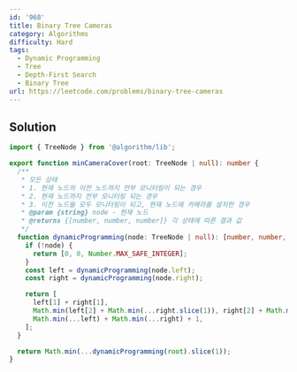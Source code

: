 ```yaml
---
id: '968'
title: Binary Tree Cameras
category: Algorithms
difficulty: Hard
tags:
  - Dynamic Programming
  - Tree
  - Depth-First Search
  - Binary Tree
url: https://leetcode.com/problems/binary-tree-cameras
---
```


## Solution

```typescript filename="solution.ts" copy
import { TreeNode } from '@algorithm/lib';

export function minCameraCover(root: TreeNode | null): number {
  /**
   * 모든 상태
   * 1. 현재 노드의 이전 노드까지 전부 모니터링이 되는 경우
   * 2. 현재 노드까지 전부 모니터링 되는 경우
   * 3. 이전 노드들 모두 모니터링이 되고, 현재 노드에 카메라를 설치한 경우
   * @param {string} node - 현재 노드
   * @returns {[number, number, number]} 각 상태에 따른 결과 값
   */
  function dynamicProgramming(node: TreeNode | null): [number, number, number] {
    if (!node) {
      return [0, 0, Number.MAX_SAFE_INTEGER];
    }
    const left = dynamicProgramming(node.left);
    const right = dynamicProgramming(node.right);

    return [
      left[1] + right[1],
      Math.min(left[2] + Math.min(...right.slice(1)), right[2] + Math.min(...left.slice(1))),
      Math.min(...left) + Math.min(...right) + 1,
    ];
  }

  return Math.min(...dynamicProgramming(root).slice(1));
}
```
